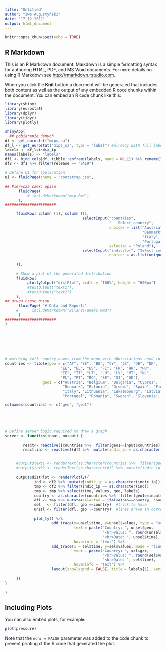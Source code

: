 ```yaml
---
title: "Untitled"
author: "Iwo Augustyński"
date: "17 12 2019"
output: html_document
---
```


```r
knitr::opts_chunk$set(echo = TRUE)
```

## R Markdown

This is an R Markdown document. Markdown is a simple formatting syntax for authoring HTML, PDF, and MS Word documents. For more details on using R Markdown see <http://rmarkdown.rstudio.com>.

When you click the **Knit** button a document will be generated that includes both content as well as the output of any embedded R code chunks within the document. You can embed an R code chunk like this:

```r
library(shiny)
library(eurostat)
library(dplyr)
library(tidyr)
library(plotly)

shinyApp(
  ## pobieranie danych 
df <- get_eurostat("mips_sa")
df_l <- get_eurostat("mips_sa", type = "label") #already with full labels
labels <- df_l$indic_ip
names(labels) <- "labels"
df1 <- bind_cols(df, tibble::enframe(labels, name = NULL)) %>% rename(labels = value) 
df2 <- df1 %>% filter(release == "SA19")

# Define UI for application
ui <- fluidPage(theme = "bootstrap.css",
     
## Pierwsza czesc opisu    
      fluidPage(
          # includeMarkdown("mip.Rmd") 
      ),
#######################

     fluidRow( column (1), column (11,
                                   selectInput("countries",
                                               "   Select country",
                                               choices = list("Austria", "Belgium", "Bulgaria", "Cyprus", "Czechia", "Germany",
                                                              "Denmark", "Estonia", "Greece", "Spain", "Finland", "France", "Croatia", "Hungary", "Ireland",
                                                              "Italy", "Lithuania", "Luksembourg", "Latvia", "Malta", "Netherlands", "Poland",
                                                              "Portugal", "Romania", "Sweden", "Slovenia", "Slovakia"),
                                               selected = "Poland"),
                                   selectInput("indicator", "Select indicator",
                                               choices = as.list(unique(as.character(df1$labels)), selected = "General government sector debt - % of GDP"))
                                   
     )),
     
     # Show a plot of the generated distribution
     fluidRow(
          plotlyOutput("distPlot", width = "100%", height = "600px")
          #textOutput("text1"),
          #textOutput("text2")
     ),
## Druga czesc opisu
      fluidPage( "# Data and Reports"
     #      includeMarkdown("Bilanse-aneks.Rmd")
      )
#######################
)







# matching full country names from the menu with abbreviations used in script.
countries <- tibble(geo = c("AT", "BE", "BG", "CY", "CZ", "DE", "DK", 
                         "EE", "EL", "ES", "FI", "FR", "HR", "HU", 
                         "IE", "IT", "LT", "LU", "LV", "MT", "NL",
                         "PL", "PT", "RO", "SE", "SI", "SK"),
                 geo1 = c("Austria", "Belgium", "Bulgaria", "Cyprus", "Czechia", "Germany",
                          "Denmark", "Estonia", "Greece", "Spain", "Finland", "France", "Croatia", "Hungary", "Ireland",
                          "Italy", "Lithuania", "Luksembourg", "Latvia", "Malta", "Netherlands", "Poland",
                          "Portugal", "Romania", "Sweden", "Slovenia", "Slovakia")) 

colnames(countries) <- c("geo", "geo1")





# Define server logic required to draw a graph
server <- function(input, output) {
     
        react<- reactive({countries %>%  filter(geo1==input$countries) %>% select(geo) })
        react.ind <- reactive({df2 %>%  mutate(indic_ip = as.character(indic_ip)) %>%  filter(labels==input$indicator) %>% select(indic_ip) %>% unique(.) })
        
        
     #output$text1 <- renderText(as.character(countries %>%  filter(geo1==input$countries) %>% select(geo)))
     #output$text2 <- renderText(as.character(df2 %>%  mutate(indic_ip = as.character(indic_ip)) %>%  filter(labels==input$indicator) %>% select(indic_ip) %>% unique(.)))
     
     output$distPlot <- renderPlotly({
             ind <- df2 %>%  mutate(indic_ip = as.character(indic_ip)) %>%  filter(labels==input$indicator) %>% select(indic_ip) %>% unique(.)
             tmp <- df2 %>% filter(indic_ip == as.character(ind))
             tmp <- tmp %>% select(time, values, geo, labels)
             country <- as.character(countries %>%  filter(geo1==input$countries) %>% select(geo))
             dfl <- tmp %>% mutate(selected = ifelse(geo==country, country,"EU"))
             sel   <- filter(dfl, geo ==country)  #trick to have
             unsel <- filter(dfl, geo !=country)  #lines drawn in correct order. Otherwise sometimes red line is behind grey lines.
             
             plot_ly() %>% 
                     add_trace(x=unsel$time, y=unsel$values, type = "scatter", mode = "lines", split = unsel$geo, color = unsel$selected, line = list(color = "lightgrey"),
                               text = paste("Country: ", unsel$geo,
                                            "<br>Value: ", round(unsel$values, digits = 2),
                                            "<br>Date: ", unsel$time),
                               hoverinfo = 'text') %>% 
                     add_trace(x = sel$time, y=sel$values, mode = "lines", line = list(color = "#00c0ef"),
                               text = paste("Country: ", sel$geo,
                                            "<br>Value: ", round(sel$values, digits = 2),
                                            "<br>Date: ", sel$time),
                               hoverinfo = 'text') %>%
                     layout(showlegend = FALSE, title = labels[1], xaxis = list(title = ""), yaxis = list(title = ""))
             
     })
}
  
)
```

## Including Plots

You can also embed plots, for example:

```r
plot(pressure)
```

Note that the `echo = FALSE` parameter was added to the code chunk to prevent printing of the R code that generated the plot.
